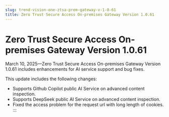 ```yaml
---
slug: trend-vision-one-ztsa-prem-gateway-v-1-0-61
title: Zero Trust Secure Access On-premises Gateway Version 1.0.61
---
```

# Zero Trust Secure Access On-premises Gateway Version 1.0.61

March 10, 2025—Zero Trust Secure Access On-premises Gateway Version 1.0.61 includes enhancements for AI service support and bug fixes.

This update includes the following changes:

- Supports Github Copilot public AI Service on advanced content inspection.
- Supports DeepSeek public AI Service on advanced content inspection.
- Fixed the access problem for the request url with long length of cookies.
:::
